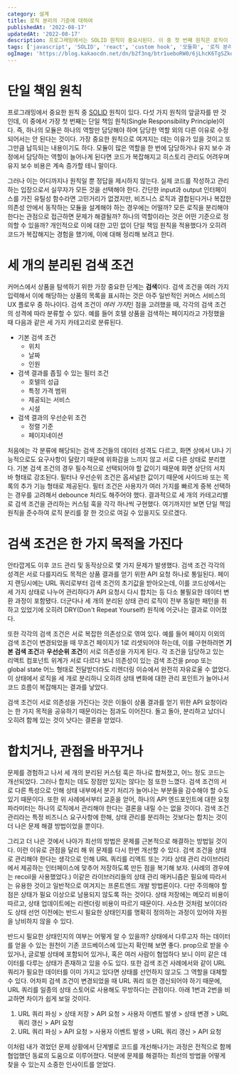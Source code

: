 ```yaml
---
category: 설계
title: 로직 분리의 기준에 대하여
publishedAt: '2022-08-17'
updatedAt: '2022-08-17'
description: 프로그래밍에서는 SOLID 원칙이 중요시된다. 이 중 첫 번째 원칙은 로직이 하나의 역할만을 하도록 작게 분리하라는 것이다. 그렇다면 모든 로직은 분리되어야 할까? 하나의 역할이라는 것은 어떻게 정의할까?
tags: ['javascript', 'SOLID', 'react', 'custom hook', '모듈화', '로직 분리']
ogImage: 'https://blog.kakaocdn.net/dn/b2f3nq/btr1ueboRW0/6jLhcK6TgSZkoqAkzzvXsk/img.png'
---
```


# 단일 책임 원칙

프로그래밍에서 중요한 원칙 중 [SOLID](https://en.wikipedia.org/wiki/SOLID) 원칙이 있다. 다섯 가지 원칙의 앞글자를 딴 것인데, 이 중에서 가장 첫 번째는 단일 책임 원칙(Single Responsibility Principle)이다. 즉, 하나의 모듈은 하나의 역할만 담당해야 하며 담당한 역할 외의 다른 이유로 수정되어서는 안 된다는 것이다. 가장 중요한 원칙으로 여겨지는 데는 이유가 있을 것이고 또 그만큼 납득되는 내용이기도 하다. 모듈이 많은 역할을 한 번에 담당하거나 유지 보수 과정에서 담당하는 역할이 늘어나게 된다면 코드가 복잡해지고 히스토리 관리도 어려우며 유지 보수 비용은 계속 증가할 테니 말이다.

그러나 이는 어디까지나 원칙일 뿐 정답을 제시하지 않는다. 실제 코드를 작성하고 관리하는 입장으로서 실무자가 모든 것을 선택해야 한다. 간단한 input과 output 인터페이스를 가진 유틸성 함수라면 고민거리가 없겠지만, 비즈니스 로직과 결합된다거나 복잡한 의존성 안에서 동작하는 모듈을 설계해야 하는 경우에는 어떨까? 모든 로직을 분리해야 한다는 관점으로 접근하면 문제가 해결될까? 하나의 역할이라는 것은 어떤 기준으로 정의할 수 있을까? 개인적으로 이에 대한 고민 없이 단일 책임 원칙을 적용했다가 오히려 코드가 복잡해지는 경험을 했기에, 이에 대해 정리해 보려고 한다.

# 세 개의 분리된 검색 조건

커머스에서 상품을 탐색하기 위한 가장 중요한 단계는 **검색**이다. 검색 조건을 여러 가지 입력해서 이에 해당하는 상품의 목록을 표시하는 것은 아주 일반적인 커머스 서비스의 UX 플로우 중 하나이다. 검색 조건이 *여러 가지*인 점을 고려했을 때, 각각의 검색 조건의 성격에 따라 분류할 수 있다. 예를 들어 호텔 상품을 검색하는 페이지라고 가정했을 때 다음과 같은 세 가지 카테고리로 분류된다.

- 기본 검색 조건
  - 위치
  - 날짜
  - 인원
- 검색 결과를 좁힐 수 있는 필터 조건
  - 호텔의 성급
  - 특정 가격 범위
  - 제공되는 서비스
  - 시설
- 검색 결과의 우선순위 조건
  - 정렬 기준
  - 페이지네이션

처음에는 각 분류에 해당되는 검색 조건들의 데이터 성격도 다르고, 화면 상에서 UI나 기능적으로도 요구사항이 달랐기 때문에 위화감을 느끼지 않고 서로 다른 상태로 분리했다. 기본 검색 조건의 경우 필수적으로 선택되어야 할 값이기 때문에 화면 상단의 서치 바 형태로 강조된다. 필터나 우선순위 조건은 옵셔널한 값이기 때문에 사이드바 또는 목록의 추가 기능 형태로 제공된다. 필터 조건은 사용자가 여러 가지를 빠르게 중복 선택하는 경우를 고려해서 debounce 처리도 해주어야 했다. 결과적으로 세 개의 카테고리별로 검색 조건을 관리하는 커스텀 훅을 각각 하나씩 구현했다. 여기까지만 보면 단일 책임 원칙을 준수하여 로직 분리를 잘 한 것으로 여길 수 있을지도 모르겠다.

# 검색 조건은 한 가지 목적을 가진다

안타깝게도 이후 코드 관리 및 동작상으로 몇 가지 문제가 발생했다. 검색 조건 각각의 성격은 서로 다를지라도 목적은 상품 결과를 얻기 위한 API 요청 하나로 통일된다. 페이지 랜딩시에는 URL 쿼리로부터 검색 조건의 초기값을 받아오는데, 이를 코드상에서는 세 가지 상태로 나누어 관리하다가 API 요청시 다시 합치는 등 다소 불필요한 데이터 변환 과정이 포함됐다. 더군다나 세 개의 분리된 상태 관리 로직이 전부 동일한 패턴을 취하고 있었기에 오히려 DRY(Don't Repeat Yourself) 원칙에 어긋나는 결과로 이어졌다.

또한 각각의 검색 조건은 서로 복잡한 의존성으로 엮여 있다. 예를 들어 페이지 이외의 검색 조건이 변경되었을 때 무조건 페이지가 1로 리셋되어야 하는데, 이를 구현하려면 **기본 검색 조건**과 **우선순위 조건**이 서로 의존성을 가지게 된다. 각 조건을 담당하고 있는 리액트 컴포넌트 위계가 서로 다르다 보니 의존성이 있는 검색 조건을 prop 또는 global state 어느 형태로 전달받더라도 리렌더링 이슈에서 완전히 자유로울 수 없었다. 이 상태에서 로직을 세 개로 분리하니 오히려 상태 변화에 대한 관리 포인트가 늘어나서 코드 흐름이 복잡해지는 결과를 낳았다.

검색 조건이 서로 의존성을 가진다는 것은 이들이 상품 결과를 얻기 위한 API 요청이라는 한 가지 목적을 공유하기 때문이라는 점과도 이어진다. 돌고 돌아, 분리하고 났더니 오히려 함께 있는 것이 낫다는 결론을 얻었다.

# 합치거나, 관점을 바꾸거나

문제를 경험하고 나서 세 개의 분리된 커스텀 훅은 하나로 합쳐졌고, 어느 정도 코드는 개선되었다. 그러나 합치는 데도 장점만 있지는 않다는 점 또한 느꼈다. 검색 조건의 서로 다른 특성으로 인해 상태 내부에서 분기 처리가 늘어나는 부분들을 감수해야 할 수도 있기 때문이다. 또한 위 사례에서부터 교훈을 얻어, 하나의 API 엔드포인트에 대한 요청 파라미터는 하나의 로직에서 관리해야 한다는 결론을 내릴 수는 없을 것이다. 검색 조건 관리라는 특정 비즈니스 요구사항에 한해, 상태 관리를 분리하는 것보다는 합치는 것이 더 나은 문제 해결 방법이었을 뿐이다.

그리고 더 나은 것에서 나아가 최선의 방법은 문제를 근본적으로 해결하는 방법일 것이다. 이런 이유로 관점을 달리 해 위 문제를 다시 한번 개선할 수 있다. 검색 조건을 상태로 관리해야 한다는 생각으로 인해 URL 쿼리를 리액트 또는 기타 상태 관리 라이브러리에서 제공하는 인터페이스에 맞추어 저장하도록 만든 점을 복기해 보자. (사례의 경우에는 recoil을 사용했었다.) 이같은 라이브러리들의 상태 관리 매커니즘은 필요에 따라서는 유용한 것이고 일반적으로 여겨지는 프론트엔드 개발 방법론이다. 다만 주의해야 할 점은 상태가 필요 이상으로 남용되지 않도록 하는 것이다. 상태 저장에는 메모리 비용이 따르고, 상태 업데이트에는 리렌더링 비용이 따르기 때문이다. 사소한 것처럼 보이더라도 상태 선언 이전에는 반드시 필요한 상태인지를 명확히 정의하는 과정이 있어야 자원을 낭비하지 않을 수 있다.

반드시 필요한 상태인지의 여부는 어떻게 알 수 있을까? 상태에서 다루고자 하는 데이터를 얻을 수 있는 원천이 기존 코드베이스에 있는지 확인해 보면 좋다. prop으로 받을 수 있거나, 글로벌 상태에 포함되어 있거나, 혹은 여러 사람이 협업하다 보니 이미 같은 데이터를 다루는 상태가 존재하고 있을 수도 있다. 또한 검색 조건 사례에서와 같이 URL 쿼리가 필요한 데이터를 이미 가지고 있다면 상태를 선언하지 않고도 그 역할을 대체할 수 있다. 어차피 검색 조건이 변경되었을 때 URL 쿼리 또한 갱신되어야 하기 때문에, URL 쿼리를 일종의 상태 스토어로 사용해도 무방하다는 관점이다. 아래 1번과 2번을 비교하면 차이가 쉽게 보일 것이다.

1. URL 쿼리 파싱 > 상태 저장 > API 요청 > 사용자 이벤트 발생 > 상태 변경 > URL 쿼리 갱신 > API 요청
2. URL 쿼리 파싱 > API 요청 > 사용자 이벤트 발생 > URL 쿼리 갱신 > API 요청

이처럼 내가 겪었던 문제 상황에서 단계별로 코드를 개선해나가는 과정은 전적으로 함께 협업했던 동료의 도움으로 이루어졌다. 덕분에 문제를 해결하는 최선의 방법을 어떻게 찾을 수 있는지 소중한 인사이트를 얻었다.
